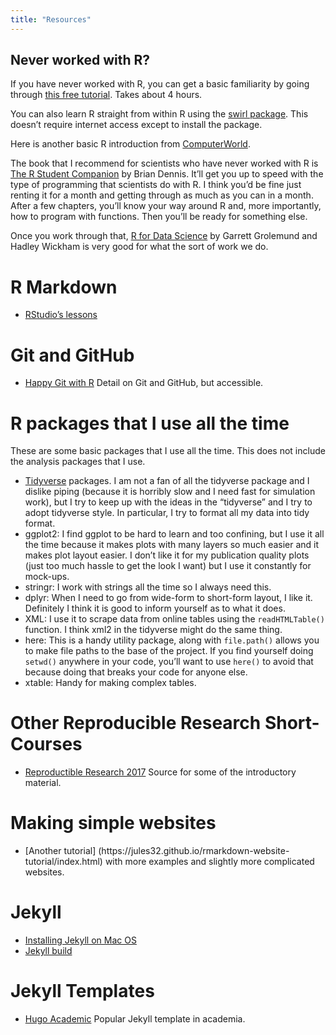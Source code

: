 ```yaml
---
title: "Resources"
---
```


## Never worked with R?

If you have never worked with R, you can get a basic familiarity by going through [this free tutorial](https://www.datacamp.com/courses/free-introduction-to-r).  Takes about 4 hours.   

You can also learn R straight from within R using the [swirl package](https://swirlstats.com/).  This doesn't require internet access except to install the package.

Here is another basic R introduction from [ComputerWorld](https://www.computerworld.com/article/2497143/business-intelligence/business-intelligence-beginner-s-guide-to-r-introduction.html).

The book that I recommend for scientists who have never worked with R is [The R Student Companion](https://www.amazon.com/R-Student-Companion-Brian-Dennis-ebook/dp/B009AIU07G) by Brian Dennis. It'll get you up to speed with the type of programming that scientists do with R. I think you'd be fine just renting it for a month and getting through as much as you can in a month. After a few chapters, you'll know your way around R and, more importantly, how to program with functions. Then you'll be ready for something else. 

Once you work through that, [R for Data Science](https://r4ds.had.co.nz/) by Garrett Grolemund
and Hadley Wickham is very good for what the sort of work we do.

# R Markdown

* [RStudio's lessons](https://rmarkdown.rstudio.com/lesson-1.html)

# Git and GitHub

* [Happy Git with R](https://happygitwithr.com/) Detail on Git and GitHub, but accessible.

# R packages that I use all the time

These are some basic packages that I use all the time. This does not include the analysis packages that I use.

* [Tidyverse](https://www.tidyverse.org/) packages. I am not a fan of all the tidyverse package and I dislike piping (because it is horribly slow and I need fast for simulation work), but I try to keep up with the ideas in the "tidyverse" and I try to adopt tidyverse style. In particular, I try to format all my data into tidy format.
* ggplot2: I find ggplot to be hard to learn and too confining, but I use it all the time because it makes plots with many layers so much easier and it makes plot layout easier. I don't like it for my publication quality plots (just too much hassle to get the look I want) but I use it constantly for mock-ups.
* stringr: I work with strings all the time so I always need this.
* dplyr: When I need to go from wide-form to short-form layout, I like it. Definitely I think it is good to inform yourself as to what it does.
* XML: I use it to scrape data from online tables using the `readHTMLTable()` function. I think xml2 in the tidyverse might do the same thing.
* here: This is a handy utility package, along with `file.path()` allows you to make file paths to the base of the project. If you find yourself doing `setwd()` anywhere in your code, you'll want to use `here()` to avoid that because doing that breaks your code for anyone else.
* xtable: Handy for making complex tables.

# Other Reproducible Research Short-Courses

* [Reproductible Research 2017](https://eriqande.github.io/rep-res-eeb-2017/index.html)  Source for some of the introductory material.

# Making simple websites

* [Another tutorial] (https://jules32.github.io/rmarkdown-website-tutorial/index.html) with more examples and slightly more complicated websites.

# Jekyll

* [Installing Jekyll on Mac OS](https://learn.cloudcannon.com/jekyll/install-jekyll-on-os-x/)
* [Jekyll build](https://learn.cloudcannon.com/jekyll/running-jekyll/)

# Jekyll Templates

* [Hugo Academic](https://sourcethemes.com/academic/)  Popular Jekyll template in academia.
